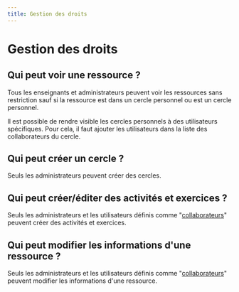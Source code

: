 ```yaml
---
title: Gestion des droits
---
```



# Gestion des droits


## Qui peut voir une ressource ?

Tous les enseignants et administrateurs peuvent voir les ressources sans restriction sauf si la ressource est dans un cercle personnel ou est un cercle personnel.

<Callout type="info">
Il est possible de rendre visible les cercles personnels à des utilisateurs spécifiques. Pour cela, il faut ajouter les utilisateurs dans la liste des collaborateurs du cercle.
</Callout>


## Qui peut créer un cercle ?

Seuls les administrateurs peuvent créer des cercles.

## Qui peut créer/éditer des activités et exercices ?

Seuls les administrateurs et les utilisateurs définis comme "[collaborateurs](/doc/resources/members)" peuvent créer des activités et exercices.

## Qui peut modifier les informations d'une ressource ?

Seuls les administrateurs et les utilisateurs définis comme "[collaborateurs](/doc/resources/members)" peuvent modifier les informations d'une ressource.
